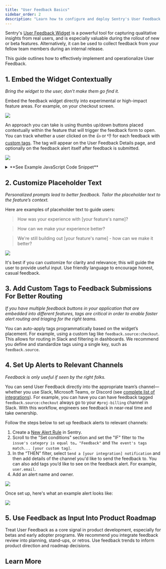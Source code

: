 ```yaml
---
title: "User Feedback Basics"
sidebar_order: 2
description: "Learn how to configure and deploy Sentry's User Feedback widget to capture qualitative insights from your users."
---
```


Sentry's [User Feedback Widget](/product/user-feedback/) is a powerful tool for capturing qualitative insights from real users, and is especially valuable during the rollout of new or beta features. Alternatively, it can be used to collect feedback from your fellow team members during an internal release. 

This guide outlines how to effectively implement and operationalize User Feedback.

## 1. Embed the Widget Contextually
_Bring the widget to the user, don't make them go find it._

Embed the feedback widget directly into experimental or high-impact feature areas. For example, on your checkout screen.

![](feedback-img/img/feedback-on-checkout-page.png)

An approach you can take is using thumbs up/down buttons placed contextually within the feature that will trigger the feedback form to open. You can track whether a user clicked on the 👍 or 👎 for each feedback with [custom tags](/platforms/javascript/enriching-events/tags/). The tag will appear on the User Feedback Details page, and optionally on the feedback alert itself after feedback is submitted.

![](feedback-img/img/feedback-thumbs-up-down.png)


<details>
<summary>**See Example JavaScript Code Snippet**</summary>

```javascript
"use client";

import * as Sentry from "@sentry/react";
import { Fragment } from "react";

export default function ThumbsUpDownButtons({source}: {source: string) {
  const feedback = Sentry.getFeedback();
  
  return (
    <Fragment>
      <strong>Was this helpful?</strong>
      <button
        title="I like this"
        onClick={async () =>{
          const form = await feedback?.createForm({
            messagePlaceholder: 'What did you like most?',
            tags: {
              component: 'ThumbsUpDownButtons',
              'feedback.source': source,
              'feedback.type': 'positive',
            }
          });
          form?.appendToDom();
          form?.open();
        }}
      >
        Yes 👍
      </button>

      <button
        title="I don't like this"
        onClick={async () =>{
          const form = await feedback?.createForm({
            messagePlaceholder: 'How can we improve?',
            tags: {
              component: 'ThumbsUpDownButtons',
              'feedback.source': source,
              'feedback.type': 'negative',
            }
          });
          form?.appendToDom();
          form?.open();
        }}
      >
        No 👎
      </button>
    </Fragment>
  );
}
```

</details>



## 2. Customize Placeholder Text
_Personalized prompts lead to better feedback. Tailor the placeholder text to the feature’s context._


Here are examples of placeholder text to guide users:

> How was your experience with [your feature's name]?

> How can we make your experience better? 

> We're still building out [your feature's name] - how can we make it better?

![](feedback-img/img/feedback-new-placeholder-example.png)


It's best if you can customize for clarity and relevance; this will guide the user to provide useful input. Use friendly language to encourage honest, casual feedback.


## 3. Add Custom Tags to Feedback Submissions For Better Routing

_If you have multiple feedback buttons in your application that are embedded into different features, tags are critical in order to enable faster alert routing and triaging for the right teams._

You can auto-apply tags programmatically based on the widget’s placement. For example, using a custom tag like `feedback.source:checkout`. This allows for routing in Slack and filtering in dashboards. We recommend you define and standardize tags using a single key, such as `feedback.source`.


## 4. Set Up Alerts to Relevant Channels
_Feedback is only useful if seen by the right folks._ 

You can send User Feedback directly into the appropriate team’s channel—whether you use Slack, Microsoft Teams, or Discord (see [complete list of integrations](/product/alerts/create-alerts/routing-alerts/#integrations)). For example, you can have you can have feedback tagged `feedback.source:checkout` always go to your `#proj-billing` channel in Slack. With this workflow, engineers see feedback in near-real time and take ownership.

Follow the steps below to set up feedback alerts to relevant channels:

1. Create a [New Alert Rule](https://sentry.io/alerts/new/issue/) in Sentry.
2. Scroll to the "Set conditions" section and set the "IF" filter to `The issue's category is equal to… "Feedback"` and `The event's tags match... [your custom tag]`.
3. In the “THEN” filter, select `Send a [your integration] notification` and then add details of the channel you'd like to send the feedback to. You can also add tags you’d like to see on the feedback alert. For example, `user.email`.
4. Add an alert name and owner.


![](feedback-img/img/feedback-alert-conditions.png)

Once set up, here's what an example alert looks like:

![](feedback-img/img/feedback-example-alert.png)


## 5. Use Feedback as Input Into Product Roadmap
Treat User Feedback as a core signal in product development, especially for betas and early adopter programs. We recommend you integrate feedback review into planning, stand-ups, or retros. Use feedback trends to inform product direction and roadmap decisions.

## Learn More
<PageGrid />
